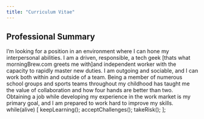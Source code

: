 ---
title: "Curriculum Vitae"
---

## Professional Summary

I'm looking for a position in an environment where I can hone my interpersonal abilities. I am a driven,
responsible, a tech geek [thats what morningBrew.com greets me with]and independent worker with the
capacity to rapidly master new duties. I am outgoing and sociable, and I can work both within and outside
of a team. Being a member of numerous school groups and sports teams throughout my childhood has
taught me the value of collaboration and how four hands are better than two. Obtaining a job while
developing my experience in the work market is my primary goal, and I am prepared to work hard to
improve my skills. while(alive) [ keepLearning(); acceptChallenges(); takeRisk(); ];
